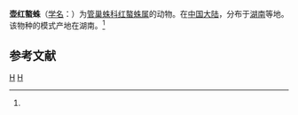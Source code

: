 {{Speciesbox
| taxon = Cheiracanthium olliforme''
| binomial_authority = (Zhang et Zhu, 1993)<ref name='id14225'>{{cite web| url =http://www.bioinfo.cn/db05/BjdwSpecies.php?action=view&id=14225| title =壶红螯蛛| work =《中国动物物种编目数据库》| publisher =中国科学院微生物研究所| author =中国科学院动物研究所| accessdate =2009-04-28| deadurl =yes| archiveurl =https://web.archive.org/web/20160305030812/http://www.bioinfo.cn/db05/BjdwSpecies.php?action=view&id=14225| archivedate =2016-03-05}}</ref>
}}

'''壶红螯蛛'''（[[学名|学名]]：{{lang|la|''Chiracanthium olliforme''}}）为[[管巢蛛科|管巢蛛科]][[红螯蛛属|红螯蛛属]]的动物。在[[中国大陆|中国大陆]]，分布于[[湖南|湖南]]等地。该物种的模式产地在湖南。<ref name='id14225'/>

== 参考文献 ==
{{reflist}}
{{taxonbar}}
[[Category:_1993年描述的动物|H]]
[[Category:红螯蛛属|H]]